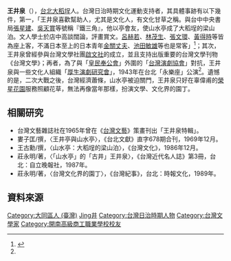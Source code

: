 {{Infobox Hokkien name
| title      = 王井泉
| hanji      = 王井泉
| poj        = Ông Chéng-choân
| hanlo      = 
| tl         = Ông Tsińg-tsuân
| bp         = 
| hokkienipa = 
| context    = 
| image      = 
| caption    = 
}}
'''王井泉'''（{{bd|1905年||1965年|5月19日|catIdx=Wang王}}），[[台北|台北]][[大稻埕|大稻埕]]人。台灣日治時期文化運動支持者，其具體事跡有以下幾件，第一，「王井泉喜歡幫助人，尤其是文化人，有文化甘草之稱。與台中中央書局[[張星建|張星建]]、[[吳天賞|吳天賞]]等號稱『鐵三角』，他以亭會友，使山水亭成了大稻埕的梁山泊。文人學士於店中高談闊論，評畫賞文。[[呂赫若|呂赫若]]、[[林茂生|林茂生]]、[[張文環|張文環]]、[[黃得時|黃得時]]等皆為座上客，不滿日本至上的日本青年[[金關丈夫|金關丈夫]]、[[池田敏雄_(民俗研究者)|池田敏雄]]等也是常客」<ref name="multiple">{{Cite web |url=http://memory.ncl.edu.tw/tm_cgi/hypage.cgi?HYPAGE=toolbox_figure_detail.hpg&subject_name=%e8%87%ba%e7%81%a3%e4%ba%ba%e7%89%a9%e8%aa%8c%281895%2d1945%29&subject_url=toolbox_figure.hpg&project_id=twpeop&dtd_id=15&xml_id=0000293084 |title=王井泉 臺灣記憶 Taiwan Memory--國家圖書館 |accessdate=2011-10-18 |archive-date=2016-03-04 |archive-url=https://web.archive.org/web/20160304105434/http://memory.ncl.edu.tw/tm_cgi/hypage.cgi?HYPAGE=toolbox_figure_detail.hpg&subject_name=%E8%87%BA%E7%81%A3%E4%BA%BA%E7%89%A9%E8%AA%8C(1895-1945)&subject_url=toolbox_figure.hpg&project_id=twpeop&dtd_id=15&xml_id=0000293084 |dead-url=no }}</ref>；其次，王井泉曾經參與台灣文學社團[[啟文社|啟文社]]的成立，並且支持出版重要的台灣文學刊物《台灣文學》；再者，為了與「[[皇民奉公會|皇民奉公會]]」外圍的「[[台灣演劇協會|台灣演劇協會]]」對抗，王井泉與一些文化人組織「[[厚生演劇研究會|厚生演劇研究會]]」，1943年在台北「永樂座」公演<ref name="multiple" />。遺憾的是，二次大戰之後，台灣經濟蕭條，山水亭被迫關門，王井泉只好在辜偉甫的[[榮星花園|榮星花園]]服務照顧花草，無法再像當年那樣，扮演文學、文化界的園丁。

==相關研究==
*台灣文藝雜誌社在1965年曾在《[[台灣文藝|台灣文藝]]》策畫刊出「王井泉特輯」。
*婁子匡/撰，〈王井亭與山水亭〉，《台北文獻》直字678期合刊，1969年12月。
*王古勳/撰，〈山水亭：大稻埕的梁山泊〉，《台灣文化》，1986年12月。
*莊永明/著，〈「山水亭」的「古井」王井泉〉，《台灣近代名人誌》第3冊，台北：自立晚報社，1987年。
*莊永明/著，〈台灣文化界的園丁〉，《台灣紀事》，台北：時報文化，1989年。

==資料來源==
<references />

{{Taiwan-academic-bio-stub}}
{{DEFAULTSORT:Wang王}}
[[Category:大同區人_(臺灣)|Category:大同區人 (臺灣)]]
[[Category:王姓|Jing井]]
[[Category:台灣日治時期人物|Category:台灣日治時期人物]]
[[Category:台灣文學家|Category:台灣文學家]]
[[Category:開南高級商工職業學校校友|Category:開南高級商工職業學校校友]]